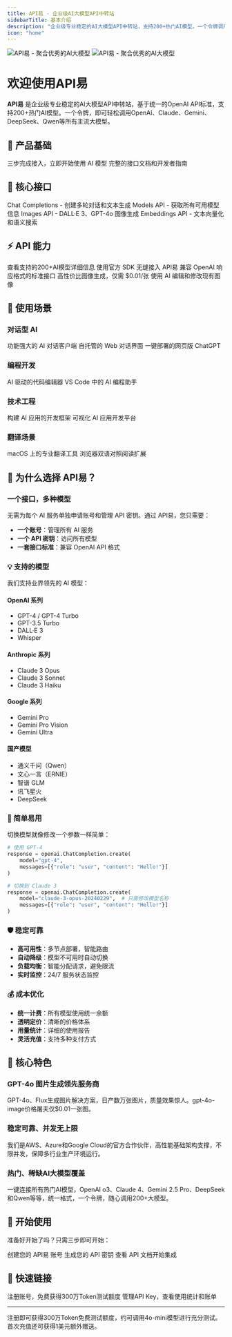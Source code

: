 ```yaml
---
title: API易 - 企业级AI大模型API中转站
sidebarTitle: 基本介绍
description: "企业级专业稳定的AI大模型API中转站，支持200+热门AI模型。一个令牌调用OpenAI、Claude、Gemini、DeepSeek、Qwen等所有主流大模型，高性价比、稳定可靠。"
icon: "home"
---
```


<img
  className="block dark:hidden"
  src="/images/hero-light.png"
  alt="API易 - 聚合优秀的AI大模型"
/>
<img
  className="hidden dark:block"
  src="/images/hero-dark.png"
  alt="API易 - 聚合优秀的AI大模型"
/>

# 欢迎使用API易

**API易** 是企业级专业稳定的AI大模型API中转站，基于统一的OpenAI API标准，支持200+热门AI模型。一个令牌，即可轻松调用OpenAI、Claude、Gemini、DeepSeek、Qwen等所有主流大模型。

## 📖 产品基础

<CardGroup cols={2}>
  <Card
    title="快速开始"
    icon="rocket"
    href="/getting-started"
  >
    三步完成接入，立即开始使用 AI 模型
  </Card>
  <Card
    title="API手册"
    icon="book"
    href="/api-manual"
  >
    完整的接口文档和开发者指南
  </Card>
</CardGroup>

## 🔧 核心接口

<CardGroup cols={2}>
  <Card
    title="对话补全 API"
    icon="comments"
    href="/api-reference/chat-completions"
  >
    Chat Completions - 创建多轮对话和文本生成
  </Card>
  <Card
    title="模型列表 API"
    icon="list"
    href="/api-reference/models"
  >
    Models API - 获取所有可用模型信息
  </Card>
  <Card
    title="图像生成 API"
    icon="image"
    href="/api-reference/images"
  >
    Images API - DALL·E 3、GPT-4o 图像生成
  </Card>
  <Card
    title="嵌入向量 API"
    icon="vector-square"
    href="/api-reference/embeddings"
  >
    Embeddings API - 文本向量化和语义搜索
  </Card>
</CardGroup>

## ⚡ API 能力

<CardGroup cols={2}>
  <Card
    title="模型信息"
    icon="database"
    href="/api-capabilities/model-info"
  >
    查看支持的200+AI模型详细信息
  </Card>
  <Card
    title="在 OpenAI 官方库使用"
    icon="code"
    href="/api-capabilities/openai-sdk"
  >
    使用官方 SDK 无缝接入 API易
  </Card>
  <Card
    title="OpenAI Responses API"
    icon="reply"
    href="/api-capabilities/openai-responses"
  >
    兼容 OpenAI 响应格式的标准接口
  </Card>
  <Card
    title="GPT-Image-1 图像生成"
    icon="palette"
    href="/gpt-image-1"
  >
    高性价比图像生成，仅需 $0.01/张
  </Card>
  <Card
    title="图像编辑 API"
    icon="image"
    href="/image-edit"
  >
    使用 AI 编辑和修改现有图像
  </Card>
</CardGroup>

## 🎯 使用场景

### 对话型 AI

<CardGroup cols={2}>
  <Card
    title="Cherry Studio"
    icon="cherry"
    href="/scenarios/chat/cherry-studio"
  >
    功能强大的 AI 对话客户端
  </Card>
  <Card
    title="Open WebUI"
    icon="globe"
    href="/scenarios/chat/open-webui"
  >
    自托管的 Web 对话界面
  </Card>
  <Card
    title="ChatGPT Next Web"
    icon="window"
    href="/scenarios/chat/chatgpt-next-web"
  >
    一键部署的网页版 ChatGPT
  </Card>
</CardGroup>

### 编程开发

<CardGroup cols={2}>
  <Card
    title="Cursor"
    icon="cursor-arrow-ripple"
    href="/scenarios/programming/cursor"
  >
    AI 驱动的代码编辑器
  </Card>
  <Card
    title="Cline (VS Code)"
    icon="code"
    href="/scenarios/programming/cline"
  >
    VS Code 中的 AI 编程助手
  </Card>
</CardGroup>

### 技术工程

<CardGroup cols={2}>
  <Card
    title="LangChain"
    icon="link"
    href="/scenarios/engineering/langchain"
  >
    构建 AI 应用的开发框架
  </Card>
  <Card
    title="Dify"
    icon="workflow"
    href="/scenarios/engineering/dify"
  >
    可视化 AI 应用开发平台
  </Card>
</CardGroup>

### 翻译场景

<CardGroup cols={2}>
  <Card
    title="Bob 翻译"
    icon="language"
    href="/scenarios/translation/bob"
  >
    macOS 上的专业翻译工具
  </Card>
  <Card
    title="沉浸式翻译"
    icon="globe-americas"  
    href="/scenarios/translation/immersive"
  >
    浏览器双语对照阅读扩展
  </Card>
</CardGroup>

## 🚀 为什么选择 API易？

### 一个接口，多种模型

无需为每个 AI 服务单独申请账号和管理 API 密钥。通过 API易，您只需要：

- **一个账号**：管理所有 AI 服务
- **一个 API 密钥**：访问所有模型  
- **一套接口标准**：兼容 OpenAI API 格式

### 💡 支持的模型

我们支持业界领先的 AI 模型：

#### OpenAI 系列
- GPT-4 / GPT-4 Turbo
- GPT-3.5 Turbo
- DALL·E 3
- Whisper

#### Anthropic 系列
- Claude 3 Opus
- Claude 3 Sonnet  
- Claude 3 Haiku

#### Google 系列
- Gemini Pro
- Gemini Pro Vision
- Gemini Ultra

#### 国产模型
- 通义千问（Qwen）
- 文心一言（ERNIE）
- 智谱 GLM
- 讯飞星火
- DeepSeek

### 🔧 简单易用

切换模型就像修改一个参数一样简单：

```python
# 使用 GPT-4
response = openai.ChatCompletion.create(
    model="gpt-4",
    messages=[{"role": "user", "content": "Hello!"}]
)

# 切换到 Claude 3
response = openai.ChatCompletion.create(
    model="claude-3-opus-20240229",  # 只需修改模型名称
    messages=[{"role": "user", "content": "Hello!"}]
)
```

### 🛡️ 稳定可靠

- **高可用性**：多节点部署，智能路由
- **自动降级**：模型不可用时自动切换
- **负载均衡**：智能分配请求，避免限流
- **实时监控**：24/7 服务状态监控

### 💰 成本优化

- **统一计费**：所有模型使用统一余额
- **透明定价**：清晰的价格体系
- **用量统计**：详细的使用报告
- **灵活充值**：支持多种支付方式

## 🎯 核心特色

### GPT-4o 图片生成领先服务商
GPT-4o、Flux生成图片解决方案，日产数万张图片，质量效果惊人。gpt-4o-image价格屠夫仅$0.01一张图。

### 稳定可靠、并发无上限
我们是AWS、Azure和Google Cloud的官方合作伙伴，高性能基础架构支撑，不限并发，保障多行业生产环境运行。

### 热门、稀缺AI大模型覆盖
一键连接所有热门AI模型，OpenAI o3、Claude 4、Gemini 2.5 Pro、DeepSeek和Qwen等等，统一格式，一个令牌，随心调用200+大模型。

## 🚀 开始使用

准备好开始了吗？只需三步即可开始：

<CardGroup cols={3}>
<Card title="注册账号" icon="user-plus" href="https://vip.apiyi.com">
  创建您的 API易 账号
</Card>

<Card title="获取密钥" icon="key" href="/getting-started">
  生成您的 API 密钥
</Card>

<Card title="接入使用" icon="code" href="/api-manual">
  查看 API 文档开始集成
</Card>
</CardGroup>

## 🔗 快速链接

<CardGroup cols={2}>
  <Card
    title="立即注册"
    icon="user-plus"
    href="https://vip.apiyi.com"
  >
    注册账号，免费获得300万Token测试额度
  </Card>
  <Card
    title="管理控制台"
    icon="gear"
    href="https://vip.apiyi.com"
  >
    管理API Key，查看使用统计和账单
  </Card>
</CardGroup>

---

<Note>
  注册即可获得300万Token免费测试额度，约可调用4o-mini模型进行充分测试。首次充值还可获得1美元额外赠送。
</Note>